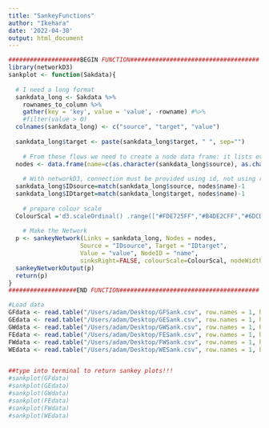```yaml
---
title: "SankeyFunctions"
author: "Ikehara"
date: '2022-04-30'
output: html_document
---
```


```r
####################BEGIN FUNCTION####################################
library(networkD3)
sankplot <- function(Sakdata){
  
  # I need a long format
  sankdata_long <- Sakdata %>%
    rownames_to_column %>%
    gather(key = 'key', value = 'value', -rowname) #%>%
    #filter(value > 0)
  colnames(sankdata_long) <- c("source", "target", "value")
  
  sankdata_long$target <- paste(sankdata_long$target, " ", sep="")
  
    # From these flows we need to create a node data frame: it lists every entities involved in the flow
  nodes <- data.frame(name=c(as.character(sankdata_long$source), as.character(sankdata_long$target)) %>% unique())
   
    # With networkD3, connection must be provided using id, not using real name like in the links dataframe.. So we need to reformat it.
  sankdata_long$IDsource=match(sankdata_long$source, nodes$name)-1 
  sankdata_long$IDtarget=match(sankdata_long$target, nodes$name)-1
  
    # prepare colour scale
  ColourScal ='d3.scaleOrdinal() .range(["#FDE725FF","#B4DE2CFF","#6DCD59FF","#35B779FF","#1F9E89FF","#26828EFF","#31688EFF","#3E4A89FF","#482878FF","#440154FF"])'
  
    # Make the Network
  p <- sankeyNetwork(Links = sankdata_long, Nodes = nodes,
                    Source = "IDsource", Target = "IDtarget",
                    Value = "value", NodeID = "name", 
                    sinksRight=FALSE, colourScale=ColourScal, nodeWidth=40, fontSize=13, nodePadding=20)
  sankeyNetworkOutput(p)
  return(p)
}
###################END FUNCTION#######################################
```


```r
#Load data
GFdata <- read.table("/Users/adam/Desktop/GFSank.csv", row.names = 1, header=TRUE, sep = ",", stringsAsFactors=TRUE)
GEdata <- read.table("/Users/adam/Desktop/GESank.csv", row.names = 1, header=TRUE, sep = ",", stringsAsFactors=TRUE)
GWdata <- read.table("/Users/adam/Desktop/GWSank.csv", row.names = 1, header=TRUE, sep = ",", stringsAsFactors=TRUE)
FEdata <- read.table("/Users/adam/Desktop/FESank.csv", row.names = 1, header=TRUE, sep = ",", stringsAsFactors=TRUE)
FWdata <- read.table("/Users/adam/Desktop/FWSank.csv", row.names = 1, header=TRUE, sep = ",", stringsAsFactors=TRUE)
WEdata <- read.table("/Users/adam/Desktop/WESank.csv", row.names = 1, header=TRUE, sep = ",", stringsAsFactors=TRUE)


##type into terminal to return sankey plots!!!
#sankplot(GFdata)
#sankplot(GEdata)
#sankplot(GWdata)
#sankplot(FEdata)
#sankplot(FWdata)
#sankplot(WEdata)

```
